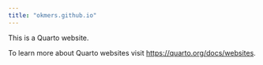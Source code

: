 ```yaml
---
title: "okmers.github.io"
---
```


This is a Quarto website.

To learn more about Quarto websites visit <https://quarto.org/docs/websites>.
